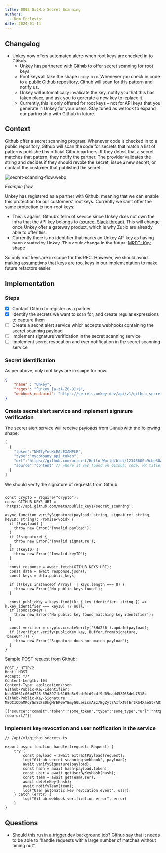 ```yaml
---
title: 0002 GitHub Secret Scanning
authors:
  - Dom Eccleston
date: 2024-01-14
---
```


## Changelog

- Unkey now offers automated alerts when root keys are checked in to Github.
    - Unkey has partnered with Github to offer secret scanning for root keys.
    - Root keys all take the shape `unkey_xxx`. Whenever you check in code to a public Github repository, Github will scan for this pattern and notify us.
    - Unkey will automatically invalidate the key, notify you that this has taken place, and ask you to generate a new key to replace it.
    - Currently, this is only offered for root keys – not for API keys that you generate in Unkey for your users. Stay tuned as we look to expand our partnership with Github in future.

## Context

Github offer a secret scanning program. Whenever code is checked in to a public repository, Github will scan the code for secrets that match a list of patterns published by official Github partners. If they detect that a secret matches that pattern, they notify the partner. The provider validates the string and decides if they should revoke the secret, issue a new secret, or contact the customer that published the secret.

![secret-scanning-flow.webp](./0002-secret-scanning-flow.webp)

*Example flow*

Unkey has registered as a partner with Github, meaning that we can enable this protection for our customers’ root keys. Currently we can’t offer the same protection to non-root keys:

- This is against Github’s term of service since Unkey does not own the infra that the API key belongs to ([source: Slack thread](https://unkey.slack.com/archives/C05SYU6P2DC/p1707492833527049)). This will change once Unkey offer a gateway product, which is why Zuplo are already able to offer this.
- Currently there is no identifier that marks an Unkey API key as having been created by Unkey. This could change in the future: [MRFC: Key shape](https://www.notion.so/MRFC-Key-shape-0dc89f8cfa60422a9830cfeff94efd47?pvs=21)

So only root keys are in scope for this RFC. However, we should avoid making assumptions that keys are root keys in our implementation to make future refactors easier.

## Implementation

### Steps

- [x]  Contact Github to register as a partner
- [x]  Identify the secrets we want to scan for, and create regular expressions to capture them
- [ ]  Create a secret alert service which accepts webhooks containing the secret scanning payload
- [ ]  Implement signature verification in the secret scanning service
- [ ]  Implement secret revocation and user notification in the secret scanning service

### Secret identification

As per above, only root keys are in scope for now.

```json
{
	"name" : "Unkey",
	"regex": "^unkey_[a-zA-Z0-9]+$",
	"webhook_endpoint": "https://secrets.unkey.dev/api/v1/github_secrets"
}
```

### Create secret alert service and implement signature verification

The secret alert service will receive payloads from Github with the following shape:

```jsx
[
  {
    "token":"NMIfyYncKcRALEXAMPLE",
    "type":"mycompany_api_token",
    "url":"https://github.com/octocat/Hello-World/blob/12345600b9cbe38a219f39a9941c9319b600c002/foo/bar.txt",
    "source":"content" // where it was found on Github: code, PR title, etc
  }
]
```

We should verify the signature of requests from Github:

```tsx

const crypto = require("crypto");
const GITHUB_KEYS_URI = 'https://api.github.com/meta/public_keys/secret_scanning';

async function verifySignature(payload: string, signature: string, keyID: string): Promise<void> {
  if (!payload) {
    throw new Error('Invalid payload');
  }
  if (!signature) {
    throw new Error('Invalid signature');
  }
  if (!keyID) {
    throw new Error('Invalid keyID');
  }

  const response = await fetch(GITHUB_KEYS_URI);
  const data = await response.json();
  const keys = data.public_keys;

  if (!(keys instanceof Array) || keys.length === 0) {
    throw new Error('No public keys found');
  }

  const publicKey = keys.find((k: { key_identifier: string }) => k.key_identifier === keyID) ?? null;
  if (!publicKey) {
    throw new Error('No public key found matching key identifier');
  }

  const verifier = crypto.createVerify('SHA256').update(payload);
  if (!verifier.verify(publicKey.key, Buffer.from(signature, 'base64'))) {
    throw new Error('Signature does not match payload');
  }
}
```

Sample POST request from Github:

```tsx
POST / HTTP/2
Host: HOST
Accept: */*
Content-Length: 104
Content-Type: application/json
Github-Public-Key-Identifier: bcb53661c06b4728e59d897fb6165d5c9cda0fd9cdf9d09ead458168deb7518c
Github-Public-Key-Signature: MEQCIQDaMKqrGnE27S0kgMrEK0eYBmyG0LeZismAEz/BgZyt7AIfXt9fErtRS4XaeSt/AO1RtBY66YcAdjxji410VQV4xg==

[{"source":"commit","token":"some_token","type":"some_type","url":"https://example.com/base-repo-url/"}]
```

### Implement key revocation and user notification in the service

```tsx
// /api/v1/github_secrets.ts

export async function handler(request: Request) {
	try {
		const payload = await extractPayload(request);
		log("Github secret scanning webhook", payload);
		await verifySignature(payload);
		const hash = await hash(payload.token);
		const user = await getUserByKeyHash(hash);
		const team = await getTeam(user);
		await deleteKey(hash);
		await notifyTeam(team);
		log("User automatic key revocation event", user);
	} catch (error) {
		log("Github webhook verification error", error)
	}
}
```

## Questions

- Should this run in a [trigger.dev](http://trigger.dev) background job? Github say that it needs to be able to “handle requests with a large number of matches without timing out”
